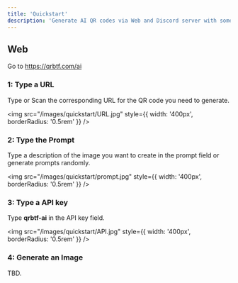 ```yaml
---
title: 'Quickstart'
description: 'Generate AI QR codes via Web and Discord server with some simple steps'
---
```


## Web

Go to https://qrbtf.com/ai


### 1: Type a URL

Type or Scan the corresponding URL for the QR code you need to generate.

<img src="/images/quickstart/URL.jpg" style={{ width: '400px', borderRadius: '0.5rem' }} />

### 2: Type the Prompt

Type a description of the image you want to create in the prompt field or generate prompts randomly.

<img src="/images/quickstart/prompt.jpg" style={{ width: '400px', borderRadius: '0.5rem' }} />

### 3: Type a API key

Type **qrbtf-ai** in the API key field. 

<img src="/images/quickstart/API.jpg" style={{ width: '400px', borderRadius: '0.5rem' }} />

### 4: Generate an Image



TBD.
